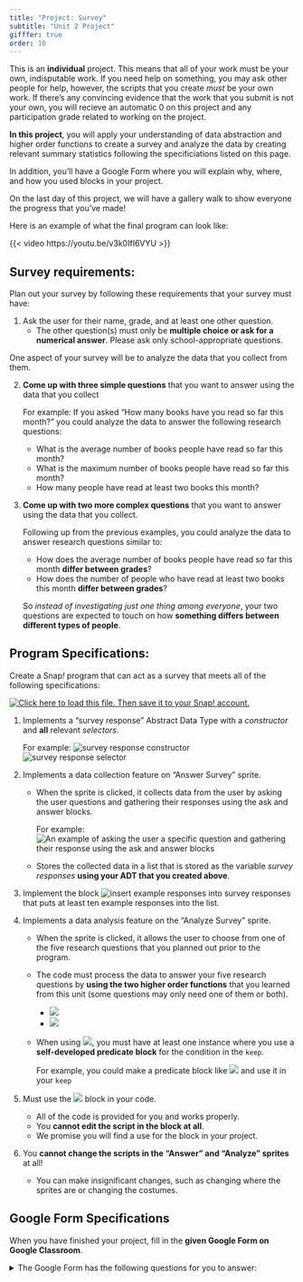 ```yaml
---
title: "Project: Survey"
subtitle: "Unit 2 Project"
gifffer: true
order: 10
---
```


::: takeNote

This is an **individual** project. This means that all of your work must be your own, indisputable work. If you need help on something, you may ask other people for help, however, the scripts that you create *must* be your own work. If there's any convincing evidence that the work that you submit is not your own, you will recieve an automatic 0 on this project and any participation grade related to working on the project.

:::

::: learn

**In this project**, you will apply your understanding of data abstraction and higher order functions to create a survey and analyze the data by creating relevant summary statistics following the specificiations listed on this page.

In addition, you'll have a Google Form where you will explain why, where, and how you used blocks in your project.

On the last day of this project, we will have a gallery walk to show everyone the progress that you've made!

Here is an example of what the final program can look like:

{{< video https://youtu.be/v3k0IfI6VYU >}}

:::

## Survey requirements:

::: forYouToDo

Plan out your survey by following these requirements that your survey must have:

1. Ask the user for their name, grade, and at least one other question.
    - The other question(s) must only be **multiple choice or ask for a numerical answer**.
        Please ask only school-appropriate questions.

One aspect of your survey will be to analyze the data that you collect from them.

2. **Come up with three simple questions** that you want to answer using the data that you collect

    For example: If you asked “How many books have you read so far this month?” you could analyze the data to answer the following research questions:
    - What is the average number of books people have read so far this month?
    - What is the maximum number of books people have read so far this month?
    - How many people have read at least two books this month?

3. **Come up with two more complex questions** that you want to answer using the data that you collect.

    Following up from the previous examples, you could analyze the data to answer research questions similar to:
    - How does the average number of books people have read so far this month **differ between grades**?
    - How does the number of people who have read at least two books this month **differ between grades**?

    So *instead of investigating just one thing among everyone*, your two questions are expected to touch on how **something differs between different types of people**.

:::

## Program Specifications:

::: forYouToDo

Create a Snap<em>!</em> program that can act as a survey that meets all of the following specifications:

<a href="/prog/2-complexity/U2-ProjectSurvey.xml" class="run"><img src="/img/icons/load-save.png" title="Click here to load this file. Then save it to your Snap! account." alt="Click here to load this file. Then save it to your Snap! account." class="inline"/></a>

1. Implements a "survey response" Abstract Data Type with a *constructor* and **all** relevant *selectors*.

    For example: ![survey response constructor](/img/2-complexity/Survey/survey-response.png) ![survey response selector](/img/2-complexity/Survey/name-from-survey-response.png)

2. Implements a data collection feature on "Answer Survey" sprite.
    - When the sprite is clicked, it collects data from the user by asking the user questions and gathering their responses using the ask and answer blocks.

        For example: ![An example of asking the user a specific question and gathering their response using the ask and answer blocks](/img/2-complexity/Survey/survey-example.png)
    - Stores the collected data in a list that is stored as the variable <var>survey responses</var> **using your ADT that you created above**. 

3. Implement the block ![insert example responses into survey responses](/img/2-complexity/Survey/insert-example%20responses-into%20survey-responses.png) that puts at least ten example responses into the list.

4. Implements a data analysis feature on the "Analyze Survey" sprite.
    - When the sprite is clicked, it allows the user to choose from one of the five research questions that you planned out prior to the program.
    - The code must process the data to answer your five research questions by **using the two higher order functions** that you learned from this unit (some questions may only need one of them or both).
        * ![](/img/blocks/keep.png)
        * ![](/img/blocks/combine.png)
    - When using ![](/img/blocks/keep.png), you must have at least one instance where you use a **self-developed predicate block** for the condition in the `keep`.

        For example, you could make a predicate block like ![](/img/2-complexity/Survey/is%20grade%20from%20equal%20to.png) and use it in your `keep`

5. Must use the ![](/img/2-complexity/Survey/get-item-of-each%20item-in.png) block in your code.
    - All of the code is provided for you and works properly.
    - You **cannot edit the script in the block at all**.
    - We promise you will find a use for the block in your project.

6. You **cannot change the scripts in the "Answer" and "Analyze" sprites** at all!
    - You can make insignificant changes, such as changing where the sprites are or changing the costumes.

:::

## Google Form Specifications

::: forYouToDo

When you have finished your project, fill in the **given Google Form on Google Classroom**.

<details><summary>The Google Form has the following questions for you to answer:</summary>

Not finalized yet.

</details>

:::


